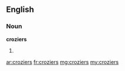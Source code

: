 ==English==

===Noun===
'''croziers'''

# {{plural of|[[crozier]]}}

[[ar:croziers]]
[[fr:croziers]]
[[mg:croziers]]
[[my:croziers]]